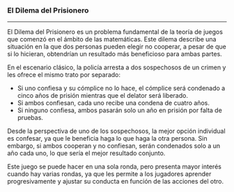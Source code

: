 ### El Dilema del Prisionero {.unnumbered   #cuadro2_1}

-----------------------------


El Dilema del Prisionero es un problema fundamental de la teoría de juegos que comenzó en el ámbito de las matemáticas. Este dilema describe una situación en la que dos personas pueden elegir no cooperar, a pesar de que si lo hicieran, obtendrían un resultado más beneficioso para ambas partes.


En el escenario clásico, la policía arresta a dos sospechosos de un crimen y les ofrece el mismo trato por separado:


* Si uno confiesa y su cómplice no lo hace, el cómplice será condenado a cinco años de prisión mientras que el delator será liberado.
* Si ambos confiesan, cada uno recibe una condena de cuatro años.
* Si ninguno confiesa, ambos pasarán solo un año en prisión por falta de pruebas.


Desde la perspectiva de uno de los sospechosos, la mejor opción individual es confesar, ya que le beneficia haga lo que haga la otra persona. Sin embargo, si ambos cooperan y no confiesan, serán condenados solo a un año cada uno, lo que sería el mejor resultado conjunto.


Este juego se puede hacer en una sola ronda, pero presenta mayor interés cuando hay varias rondas, ya que les permite a los jugadores aprender progresivamente y ajustar su conducta en función de las acciones del otro.


